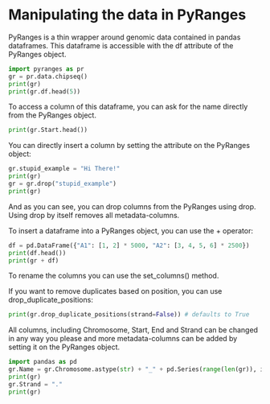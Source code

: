 # Manipulating the data in PyRanges

PyRanges is a thin wrapper around genomic data contained in pandas dataframes.
This dataframe is accessible with the df attribute of the PyRanges object.

```python
import pyranges as pr
gr = pr.data.chipseq()
print(gr)
print(gr.df.head(5))
```

To access a column of this dataframe, you can ask for the name directly from the
PyRanges object.

```python
print(gr.Start.head())
```

You can directly insert a column by setting the attribute on the PyRanges object:

```python
gr.stupid_example = "Hi There!"
print(gr)
gr = gr.drop("stupid_example")
print(gr)
```

And as you can see, you can drop columns from the PyRanges using drop. Using
drop by itself removes all metadata-columns.

To insert a dataframe into a PyRanges object, you can use the + operator:

```python
df = pd.DataFrame({"A1": [1, 2] * 5000, "A2": [3, 4, 5, 6] * 2500})
print(df.head())
print(gr + df)
```

To rename the columns you can use the set_columns() method.

If you want to remove duplicates based on position, you can use drop_duplicate_positions:

```python
print(gr.drop_duplicate_positions(strand=False)) # defaults to True
```

All columns, including Chromosome, Start, End and Strand can be changed in any
way you please and more metadata-columns can be added by setting it on the
PyRanges object.

```python
import pandas as pd
gr.Name = gr.Chromosome.astype(str) + "_" + pd.Series(range(len(gr)), index=gr.Chromosome.index).astype(str)
print(gr)
gr.Strand = "."
print(gr)
```
